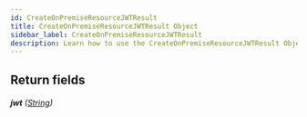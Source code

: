```yaml
---
id: CreateOnPremiseResourceJWTResult
title: CreateOnPremiseResourceJWTResult Object
sidebar_label: CreateOnPremiseResourceJWTResult
description: Learn how to use the CreateOnPremiseResourceJWTResult Object for Builder's API.
---
```


## Return fields

###### <b>jwt</b> ([String](/self-managed/composer/builder/api/schema/scalar/String.mdx))
